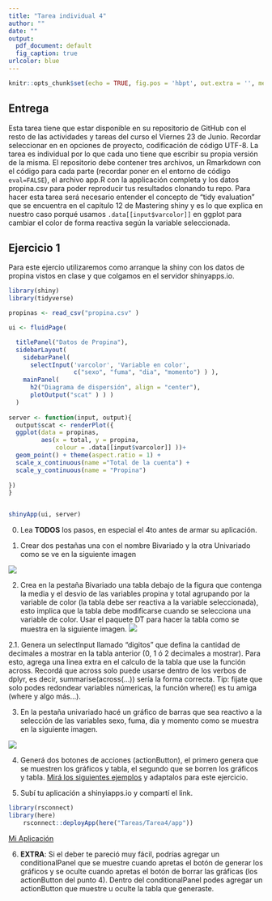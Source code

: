 ```yaml
---
title: "Tarea individual 4"
author: ""
date: ""
output:
  pdf_document: default
  fig_caption: true
urlcolor: blue
---
```


\newcommand{\m}{\ \newline\textcolor{blue}{Comentario: }\textcolor{red}}
\renewcommand\fbox{\textcolor{red}{Comentario: }\newline\fcolorbox{red}{white}}

```r
knitr::opts_chunk$set(echo = TRUE, fig.pos = 'hbpt', out.extra = '', message = FALSE, warning = FALSE)
```



## Entrega 

Esta tarea tiene que estar disponible en su repositorio de GitHub con el resto de las actividades y tareas del curso el Viernes 23 de Junio.
Recordar seleccionar en en opciones de proyecto, codificación de código UTF-8.
La tarea es individual por lo que cada uno tiene que escribir su propia versión de la misma.
El repositorio debe contener tres archivos, un Rmarkdown con el código para cada parte (recordar poner en el entorno de código `eval=FALSE`), el archivo app.R con la applicación completa y los datos propina.csv para poder reproducir tus resultados clonando tu repo.
Para hacer esta tarea será necesario entender el concepto de "tidy evaluation" que se encuentra en el capítulo 12 de Mastering shiny y es lo que explica en nuestro caso porqué usamos `.data[[input$varcolor]]` en ggplot para cambiar el color de forma reactiva según la variable seleccionada.



## Ejercicio 1

Para este ejercio utilizaremos como arranque la shiny con los datos de propina vistos en clase y que colgamos en el servidor shinyapps.io.

```r

library(shiny)
library(tidyverse)

propinas <- read_csv("propina.csv" )

ui <- fluidPage(

  titlePanel("Datos de Propina"),
  sidebarLayout(
    sidebarPanel(
      selectInput('varcolor', 'Variable en color', 
                  c("sexo", "fuma", "dia", "momento") ) ),
    mainPanel( 
      h2("Diagrama de dispersión", align = "center"),
      plotOutput("scat" ) ) )
  )
  
server <- function(input, output){
  output$scat <- renderPlot({
  ggplot(data = propinas, 
         aes(x = total, y = propina, 
             colour = .data[[input$varcolor]] ))+
  geom_point() + theme(aspect.ratio = 1) + 
  scale_x_continuous(name ="Total de la cuenta") +
  scale_y_continuous(name = "Propina") 
 
})
}


shinyApp(ui, server)
```

0. Lea **TODOS** los pasos, en especial el 4to antes de armar su aplicación.

1. Crear dos pestañas una con el nombre Bivariado y la otra Univariado como se ve en la siguiente imagen

![](pl1.png)

2. Crea en la pestaña Bivariado una tabla debajo de la figura que contenga  la media y el desvio de las variables propina y total agrupando por la variable de color (la tabla debe ser reactiva a la variable seleccionada), esto implica que la tabla debe modificarse cuando se selecciona una variable de color. Usar el paquete DT para hacer la tabla como se muestra en la siguiente imagen. 
![](pl2.png)


2.1. Genera un selectInput llamado "digitos" que defina la cantidad de decimales a mostrar en la tabla anterior (0, 1 ó 2 decimales a mostrar). Para esto, agrega una linea extra en el calculo de la tabla que use la función across. Recordá que across solo puede usarse dentro de los verbos de dplyr, es decir, summarise(across(...)) sería la forma correcta. Tip: fijate que solo podes redondear variables númericas, la función where() es tu amiga (where y algo más...).


3. En la pestaña univariado hacé un gráfico de barras que sea reactivo a la selección de las variables sexo, fuma, dia y momento como se muestra en la siguiente imagen.

![](pl3.png)

4. Generá dos botones de acciones (actionButton), el primero genera que se muestren los gráficos y tabla, el segundo que se borren los gráficos y tabla. [Mirá los siguientes ejemplos](https://shiny.rstudio.com/articles/action-buttons.html) y adaptalos para este ejercicio.


5. Subí tu aplicación a shinyiapps.io y compartí el link.

```r
library(rsconnect)
library(here)
    rsconnect::deployApp(here("Tareas/Tarea4/app"))
```

[Mi Aplicación](https://ivan1arriola.shinyapps.io/tarea4)


6. **EXTRA**: Si el deber te pareció muy fácil, podrías agregar un conditionalPanel que se muestre cuando apretas el botón de generar los gráficos y se oculte cuando apretas el botón de borrar las gráficas (los actionButton del punto 4). Dentro del conditionalPanel podes agregar un actionButton que muestre u oculte la tabla que generaste.